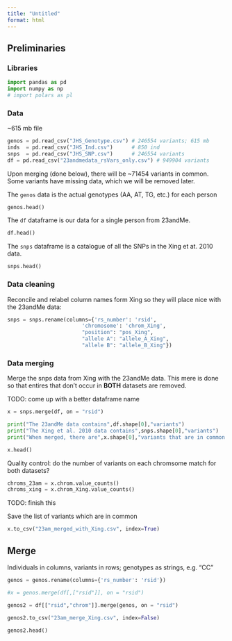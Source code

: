 ```yaml
---
title: "Untitled"
format: html
---
```



## Preliminaries 

### Libraries

```python
import pandas as pd
import numpy as np
# import polars as pl
```


### Data

~615 mb file

```python
genos = pd.read_csv("JHS_Genotype.csv") # 246554 variants; 615 mb
inds  = pd.read_csv("JHS_Ind.csv")      # 850 ind
snps  = pd.read_csv("JHS_SNP.csv")      # 246554 variants
df = pd.read_csv("23andmedata_rsVars_only.csv") # 949904 variants
```

Upon merging (done below), there will be ~71454 variants in common.  Some variants have missing data, which we will be removed later.


The `genos` data is the actual genotypes (AA, AT, TG, etc.) for each person 

```python
genos.head()
```

The `df` dataframe is our data for a single person from 23andMe.
```python
df.head()
```

The `snps` dataframe is a catalogue of all the SNPs in the Xing et at. 2010 data.
```python
snps.head()
```

### Data cleaning

Reconcile and relabel column names form Xing so they will place nice with the 23andMe data:

```python
snps = snps.rename(columns={'rs_number': 'rsid', 
                        'chromosome': 'chrom_Xing', 
                        "position": "pos_Xing",
                        "allele A": "allele_A_Xing",
                        "allele B": "allele_B_Xing"})
```


### Data merging

Merge the snps data from Xing with the 23andMe data.  This mere is done so that entires that don't occur in **BOTH** datasets are removed.

TODO: come up with a better dataframe name

```python
x = snps.merge(df, on = "rsid")
```

```python
print("The 23andMe data contains",df.shape[0],"variants")
print("The Xing et al. 2010 data contains",snps.shape[0],"variants")
print("When merged, there are",x.shape[0],"variants that are in common with both")
```

```python
x.head()
```

Quality control: do the number of variants on each chromsome match for both datasets?
```python
chroms_23am = x.chrom.value_counts()
chroms_xing = x.chrom_Xing.value_counts()
```

TODO: finish this



Save the list of variants which are in common

```python
x.to_csv("23am_merged_with_Xing.csv", index=True)
```



## Merge 

Individuals in columns, variants in rows; genotypes as strings, e.g. "CC"

```python
genos = genos.rename(columns={'rs_number': 'rsid'})
```

```python
#x = genos.merge(df[,["rsid"]], on = "rsid")
```

```python
genos2 = df[["rsid","chrom"]].merge(genos, on = "rsid")
```




```python
genos2.to_csv("23am_merge_Xing.csv", index=False)
```


```python
genos2.head()
```